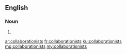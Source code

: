 ==English==

===Noun===
{{head|en|plural}}

# {{plural of|collaborationist|lang=en|nocat=1}}

[[ar:collaborationists]]
[[fr:collaborationists]]
[[ku:collaborationists]]
[[mg:collaborationists]]
[[my:collaborationists]]